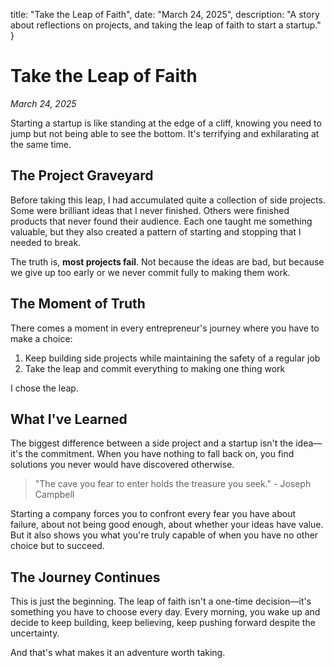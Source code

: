   title: "Take the Leap of Faith",
  date: "March 24, 2025",
  description: "A story about reflections on projects, and taking the leap of faith to start a startup."
}

# Take the Leap of Faith

*March 24, 2025*

Starting a startup is like standing at the edge of a cliff, knowing you need to jump but not being able to see the bottom. It's terrifying and exhilarating at the same time.

## The Project Graveyard

Before taking this leap, I had accumulated quite a collection of side projects. Some were brilliant ideas that I never finished. Others were finished products that never found their audience. Each one taught me something valuable, but they also created a pattern of starting and stopping that I needed to break.

The truth is, **most projects fail**. Not because the ideas are bad, but because we give up too early or we never commit fully to making them work.

## The Moment of Truth

There comes a moment in every entrepreneur's journey where you have to make a choice:

1. Keep building side projects while maintaining the safety of a regular job
2. Take the leap and commit everything to making one thing work

I chose the leap.

## What I've Learned

The biggest difference between a side project and a startup isn't the idea—it's the commitment. When you have nothing to fall back on, you find solutions you never would have discovered otherwise.

> "The cave you fear to enter holds the treasure you seek." - Joseph Campbell

Starting a company forces you to confront every fear you have about failure, about not being good enough, about whether your ideas have value. But it also shows you what you're truly capable of when you have no other choice but to succeed.

## The Journey Continues

This is just the beginning. The leap of faith isn't a one-time decision—it's something you have to choose every day. Every morning, you wake up and decide to keep building, keep believing, keep pushing forward despite the uncertainty.

And that's what makes it an adventure worth taking. 